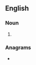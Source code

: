==English==

===Noun===
{{head|en|noun plural form}}

# {{plural of|tracing|lang=en}}

===Anagrams===
* {{anagrams|en|cartings}}